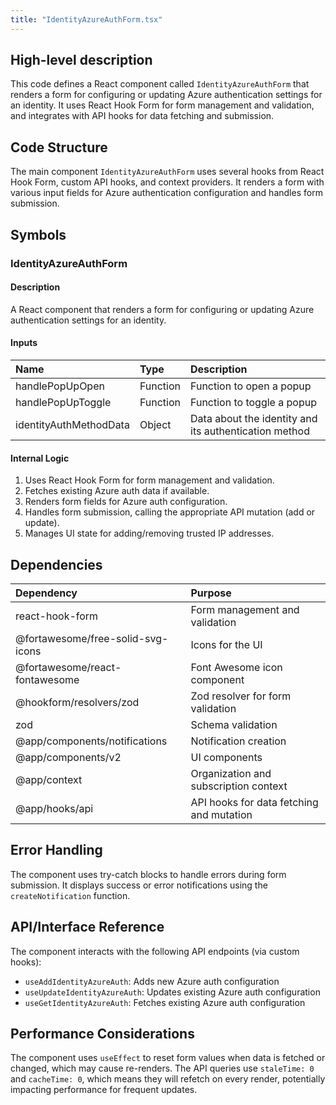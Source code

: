 ```yaml
---
title: "IdentityAzureAuthForm.tsx"
---
```


## High-level description
This code defines a React component called `IdentityAzureAuthForm` that renders a form for configuring or updating Azure authentication settings for an identity. It uses React Hook Form for form management and validation, and integrates with API hooks for data fetching and submission.

## Code Structure
The main component `IdentityAzureAuthForm` uses several hooks from React Hook Form, custom API hooks, and context providers. It renders a form with various input fields for Azure authentication configuration and handles form submission.

## Symbols

### IdentityAzureAuthForm
#### Description
A React component that renders a form for configuring or updating Azure authentication settings for an identity.

#### Inputs
| Name | Type | Description |
|:-----|:-----|:------------|
| handlePopUpOpen | Function | Function to open a popup |
| handlePopUpToggle | Function | Function to toggle a popup |
| identityAuthMethodData | Object | Data about the identity and its authentication method |

#### Internal Logic
1. Uses React Hook Form for form management and validation.
2. Fetches existing Azure auth data if available.
3. Renders form fields for Azure auth configuration.
4. Handles form submission, calling the appropriate API mutation (add or update).
5. Manages UI state for adding/removing trusted IP addresses.

## Dependencies
| Dependency | Purpose |
|:-----------|:--------|
| react-hook-form | Form management and validation |
| @fortawesome/free-solid-svg-icons | Icons for the UI |
| @fortawesome/react-fontawesome | Font Awesome icon component |
| @hookform/resolvers/zod | Zod resolver for form validation |
| zod | Schema validation |
| @app/components/notifications | Notification creation |
| @app/components/v2 | UI components |
| @app/context | Organization and subscription context |
| @app/hooks/api | API hooks for data fetching and mutation |

## Error Handling
The component uses try-catch blocks to handle errors during form submission. It displays success or error notifications using the `createNotification` function.

## API/Interface Reference
The component interacts with the following API endpoints (via custom hooks):
- `useAddIdentityAzureAuth`: Adds new Azure auth configuration
- `useUpdateIdentityAzureAuth`: Updates existing Azure auth configuration
- `useGetIdentityAzureAuth`: Fetches existing Azure auth configuration

## Performance Considerations
The component uses `useEffect` to reset form values when data is fetched or changed, which may cause re-renders. The API queries use `staleTime: 0` and `cacheTime: 0`, which means they will refetch on every render, potentially impacting performance for frequent updates.